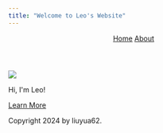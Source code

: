 ```yaml
---
title: "Welcome to Leo's Website"
---
```


```{=html}
<html lang="en">

<head>
  <meta charset="UTF-8">
  <meta name="viewport" content="width=device-width, initial-scale=1.0">
  <title>Home</title>
  <link rel="stylesheet" href="style.css">
</head>

<body>
  <header>
    <nav>
      <a href="index.html" class="home-clicked">Home</a>
      <a href="about.html" class="about-non-clicked">About</a>
    </nav>
  </header>

  <main>
    <div class="picture">
      <img src="portrait.jpeg">
    </div>
    <p class="name">Hi, I'm Leo!</p>
    <a href="./about.html" class="learn_more">Learn More</a>
  </main>

  <footer>
    <p> Copyright 2024 by liuyua62. </p>
  </footer>
</body>

</html>
```
